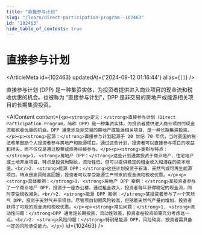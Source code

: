 ```yaml
---
title: "直接参与计划"
slug: "/learn/direct-participation-program--102463"
id: "102463"
hide_table_of_contents: true
---
```



# 直接参与计划

<ArticleMeta id={102463} updatedAt={'2024-09-12 01:16:44'} alias={`[]`} />
<div className='border-solid border-b border-t-0 my-4 border-[var(--ifm-color-gray-300)]' />

直接参与计划 (DPP) 是一种集资实体，为投资者提供进入商业项目的现金流和税收优惠的机会。也被称为 “直接参与计划”，DPP 是非交易的房地产或能源相关项目的长期集资投资。

<AIContent content={`<p><strong>定义：</strong>直接参与计划（Direct Participation Program，简称 DPP）是一种集资实体，为投资者提供进入商业项目的现金流和税收优惠的机会。DPP 通常涉及非交易的房地产或能源相关项目，是一种长期集资投资。</p><p><strong>起源：</strong>直接参与计划起源于 20 世纪 70 年代，当时美国的税法改革鼓励个人投资者参与房地产和能源项目。通过这些计划，投资者可以直接参与项目的收益和损失，而不仅仅是通过股票或债券间接参与。</p><p><strong>类别与特点：</strong>1. <strong>房地产 DPP：</strong>这些计划通常投资于商业地产、住宅地产或土地开发项目。特点是投资周期长，流动性低，但可以提供稳定的租金收入和潜在的资本增值。<br/>2. <strong>能源 DPP：</strong>这些计划投资于石油、天然气或可再生能源项目。特点是高风险高回报，投资者可以享受能源生产带来的现金流和税收优惠。</p><p><strong>具体案例：</strong>1. <strong>房地产 DPP 案例：</strong>某投资者参与了一个商业地产 DPP，投资于一座办公楼。通过租金收入，投资者每年获得稳定的现金流，同时享受税收减免。<br/>2. <strong>能源 DPP 案例：</strong>某投资者参与了一个天然气 DPP，投资于天然气开采项目。尽管项目初期风险较高，但随着天然气产量的增加，投资者获得了可观的现金流和税收优惠。</p><p><strong>常见问题：</strong>1. <strong>流动性问题：</strong>DPP 通常是长期投资，流动性较差，投资者在投资前需充分考虑这一点。<br/>2. <strong>风险问题：</strong>特别是能源 DPP，风险较高，投资者需具备一定的风险承受能力。</p>`} id={102463} />
